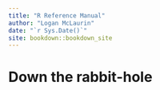 ```yaml
--- 
title: "R Reference Manual"
author: "Logan McLaurin"
date: "`r Sys.Date()`"
site: bookdown::bookdown_site
---
```


# Down the rabbit-hole

